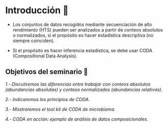 # Introducción 👋 {.unnumbered}

-   Los conjuntos de datos recogidos mediante secuenciación de alto rendimiento (HTS) pueden ser analizados a partir de conteos absolutos o normalizados, si el propósito es hacer estadística descriptiva (no siempre coinciden).

-   Si el propósito es hacer inferencia estadística, se debe usar CODA (Compositional Data Analysis).

## Objetivos del seminario 🎯

*1.- Discutiremos las diferencias entre trabajar con conteos absolutos (abundancias absolutas) y conteos normalizados (abundancias relativas).*

*2.- Indicaremos los principios de CODA.*

*3.- Mostraremos el tool kit de CODA de microbioma.*

*4.- CODA en acción: ejemplo de análisis de datos composicionales.*